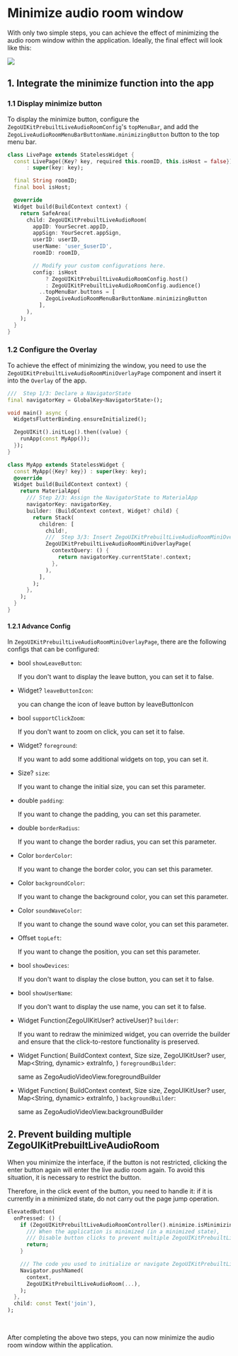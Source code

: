 # Minimize audio room window

With only two simple steps, you can achieve the effect of minimizing the audio room window within the application. Ideally, the final effect will look like this:

<Frame width="auto" height="auto" caption="">
  <img src="https://doc-media.zego.im/sdk-doc/Pics/ZegoUIKit/Flutter/audio_room/audio_room_mini.gif" />
</Frame>

## 1. Integrate the minimize function into the app

### 1.1 Display minimize button

To display the minimize button, configure the `ZegoUIKitPrebuiltLiveAudioRoomConfig`'s `topMenuBar`, and add the `ZegoLiveAudioRoomMenuBarButtonName.minimizingButton` button to the top menu bar.

<Accordion title="sample code" defaultOpen="false">

```dart
class LivePage extends StatelessWidget {
  const LivePage({Key? key, required this.roomID, this.isHost = false})
      : super(key: key);

  final String roomID;
  final bool isHost;

  @override
  Widget build(BuildContext context) {
    return SafeArea(
      child: ZegoUIKitPrebuiltLiveAudioRoom(
        appID: YourSecret.appID,
        appSign: YourSecret.appSign,
        userID: userID,
        userName: 'user_$userID',
        roomID: roomID,

        // Modify your custom configurations here.
        config: isHost
            ? ZegoUIKitPrebuiltLiveAudioRoomConfig.host()
            : ZegoUIKitPrebuiltLiveAudioRoomConfig.audience()
          ..topMenuBar.buttons = [
            ZegoLiveAudioRoomMenuBarButtonName.minimizingButton
          ],
      ),
    );
  }
}
```

</Accordion>

### 1.2 Configure the Overlay

To achieve the effect of minimizing the window, you need to use the `ZegoUIKitPrebuiltLiveAudioRoomMiniOverlayPage` component and insert it into the `Overlay` of the app.

<Accordion title="sample code" defaultOpen="false">

```dart
///  Step 1/3: Declare a NavigatorState
final navigatorKey = GlobalKey<NavigatorState>();

void main() async {
  WidgetsFlutterBinding.ensureInitialized();

  ZegoUIKit().initLog().then((value) {
    runApp(const MyApp());
  });
}

class MyApp extends StatelessWidget {
  const MyApp({Key? key}) : super(key: key);
  @override
  Widget build(BuildContext context) {
    return MaterialApp(
      /// Step 2/3: Assign the NavigatorState to MaterialApp
      navigatorKey: navigatorKey,
      builder: (BuildContext context, Widget? child) {
        return Stack(
          children: [
            child!,
            ///  Step 3/3: Insert ZegoUIKitPrebuiltLiveAudioRoomMiniOverlayPage into Overlay, and return the context of NavigatorState in contextQuery.
            ZegoUIKitPrebuiltLiveAudioRoomMiniOverlayPage(
              contextQuery: () {
                return navigatorKey.currentState!.context;
              },
            ),
          ],
        );
      },
    );
  }
}
```

</Accordion>

#### 1.2.1 Advance Config

In `ZegoUIKitPrebuiltLiveAudioRoomMiniOverlayPage`, there are the following configs that can be configured:

- bool `showLeaveButton`:

  If you don't want to display the leave button, you can set it to false.

- Widget? `leaveButtonIcon`:

  you can change the icon of leave button by leaveButtonIcon
    
- bool `supportClickZoom`:

  If you don't want to zoom on click, you can set it to false.

- Widget? `foreground`:

  If you want to add some additional widgets on top, you can set it.

- Size? `size`:

  If you want to change the initial size, you can set this parameter.

- double `padding`:

  If you want to change the padding, you can set this parameter.

- double `borderRadius`:

  If you want to change the border radius, you can set this parameter.

- Color `borderColor`:

  If you want to change the border color, you can set this parameter.

- Color `backgroundColor`:

  If you want to change the background color, you can set this parameter.

- Color `soundWaveColor`:

  If you want to change the sound wave color, you can set this parameter.

- Offset `topLeft`:

  If you want to change the position, you can set this parameter.

- bool `showDevices`: 

  If you don't want to display the close button, you can set it to false.

- bool `showUserName`:

  If you don't want to display the use name, you can set it to false.

- Widget Function(ZegoUIKitUser? activeUser)? `builder`:

  If you want to redraw the minimized widget, you can override the builder and ensure that the click-to-restore functionality is preserved.

- Widget Function(
  BuildContext context,
  Size size,
  ZegoUIKitUser? user,
  Map&lt;String, dynamic&gt; extraInfo,
) `foregroundBuilder`:
    
  same as ZegoAudioVideoView.foregroundBuilder

- Widget Function(
  BuildContext context,
  Size size,
  ZegoUIKitUser? user,
  Map&lt;String, dynamic&gt; extraInfo,
) `backgroundBuilder`:

  same as ZegoAudioVideoView.backgroundBuilder

## 2. Prevent building multiple ZegoUIKitPrebuiltLiveAudioRoom

When you minimize the interface, if the button is not restricted, clicking the enter button again will enter the live audio room again. To avoid this situation, it is necessary to restrict the button.

Therefore, in the click event of the button, you need to handle it: if it is currently in a minimized state, do not carry out the page jump operation.

<Accordion title="sample code" defaultOpen="false">

``` dart
ElevatedButton(
  onPressed: () {
    if (ZegoUIKitPrebuiltLiveAudioRoomController().minimize.isMinimizing) {
      /// When the application is minimized (in a minimized state),
      /// Disable button clicks to prevent multiple ZegoUIKitPrebuiltLiveAudioRoom components from being created.
      return;
    }

    /// The code you used to initialize or navigate ZegoUIKitPrebuiltLiveAudioRoom previously
    Navigator.pushNamed(
      context,
      ZegoUIKitPrebuiltLiveAudioRoom(...),
    );
  },
  child: const Text('join'),
);
```

</Accordion>

<br />

After completing the above two steps, you can now minimize the audio room window within the application.
